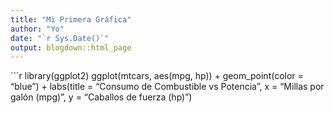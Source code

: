 ```yaml
---
title: "Mi Primera Gráfica"
author: "Yo"
date: "`r Sys.Date()`"
output: blogdown::html_page
---
```


```r
library(ggplot2)
ggplot(mtcars, aes(mpg, hp)) + 
  geom_point(color = "blue") +
  labs(title = "Consumo de Combustible vs Potencia",
       x = "Millas por galón (mpg)",
       y = "Caballos de fuerza (hp)")
